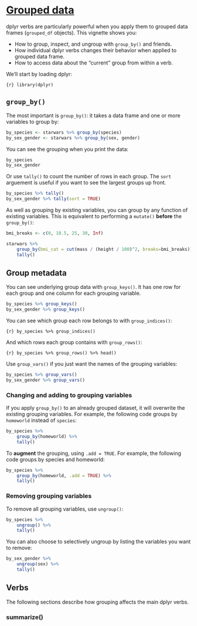 # [Grouped data](https://dplyr.tidyverse.org/articles/grouping.html)

dplyr verbs are particularly powerful when you apply them to grouped data frames (`grouped_df` objects). This vignette shows you:

* How to group, inspect, and ungroup with `group_by()` and friends.
* How individual dplyr verbs changes their behavior when applied to grouped data frame.
* How to access data about the "current" group from within a verb.

We'll start by loading dplyr:

```{r} library(dplyr)```

## `group_by()`

The most important is `group_by()`: it takes a data frame and one or more variables to group by:

```r
by_species <- starwars %>% group_by(species)
by_sex_gender <- starwars %>% group_by(sex, gender)
```

You can see the grouping when you print the data:
```r
by_species
by_sex_gender
```

Or use `tally()` to count the number of rows in each group. The `sort` arguement is useful if you want to see the largest groups up front.

```r
by_species %>% tally()
by_sex_gender %>% tally(sort = TRUE)
```

As well as grouping by existing variables, you can group by any function of existing variables. This is equivalent to performing a `mutate()` **before** the `group_by()`:

```r
bmi_breaks <- c(0, 18.5, 25, 30, Inf)

starwars %>%
    group_by(bmi_cat = cut(mass / (height / 100)^2, breaks=bmi_breaks)) %>%
    tally()
```
## Group metadata

You can see underlying group data with `group_keys()`. It has one row for each group and one column for each grouping variable.

```r
by_species %>% group_keys()
by_sex_gender %>% group_keys()
```

You can see which group each row belongs to with `group_indices()`:

```{r} by_species %>% group_indices()```

And which rows each group contains with `group_rows()`:

```{r} by_species %>% group_rows() %>% head()```

Use `group_vars()` if you just want the names of the grouping variables:

```r
by_species %>% group_vars()
by_sex_gender %>% group_vars()
```

### Changing and adding to grouping variables

If you apply `group_by()` to an already grouped dataset, it will overwrite the existing grouping variables. For example, the following code groups by `homeworld` instead of `species`:

```r
by_species %>%
    group_by(homeworld) %>%
    tally()
```
To **augment** the grouping, using `.add = TRUE`. For example, the following code groups by species and homeworld:

```r
by_species %>%
    group_by(homeworld, .add = TRUE) %>%
    tally()
```

### Removing grouping variables

To remove all grouping variables, use `ungroup()`:

```r
by_species %>%
    ungroup() %>%
    tally()
```
You can also choose to selectively ungroup by listing the variables you want to remove:

```r
by_sex_gender %>%
    ungroup(sex) %>%
    tally()
```

## Verbs

The following sections describe how grouping affects the main dplyr verbs.

### summarize()